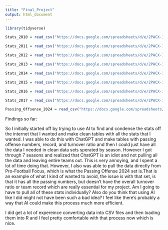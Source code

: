 ```yaml
---
title: "Final_Project"
output: html_document
---
```


```r
library(tidyverse)
```
```r
Stats_2010 = read_csv("https://docs.google.com/spreadsheets/d/e/2PACX-1vTHwIEytCodQo5pZYtHgAFKkZ-Pn3HorMtEVewVozgeU7cNxhifg1XZObM-4uClhXYRnDOcMTgXkVGW/pub?output=csv")
```
```r
Stats_2011 = read_csv("https://docs.google.com/spreadsheets/d/e/2PACX-1vTHwIEytCodQo5pZYtHgAFKkZ-Pn3HorMtEVewVozgeU7cNxhifg1XZObM-4uClhXYRnDOcMTgXkVGW/pub?output=csv")
```
```r
Stats_2012 = read_csv("https://docs.google.com/spreadsheets/d/e/2PACX-1vTHwIEytCodQo5pZYtHgAFKkZ-Pn3HorMtEVewVozgeU7cNxhifg1XZObM-4uClhXYRnDOcMTgXkVGW/pub?output=csv")
```
```r
Stats_2013 = read_csv("https://docs.google.com/spreadsheets/d/e/2PACX-1vTHwIEytCodQo5pZYtHgAFKkZ-Pn3HorMtEVewVozgeU7cNxhifg1XZObM-4uClhXYRnDOcMTgXkVGW/pub?output=csv")
```
```r
Stats_2014 = read_csv("https://docs.google.com/spreadsheets/d/e/2PACX-1vTHwIEytCodQo5pZYtHgAFKkZ-Pn3HorMtEVewVozgeU7cNxhifg1XZObM-4uClhXYRnDOcMTgXkVGW/pub?output=csv")
```
```r
Stats_2015 = read_csv("https://docs.google.com/spreadsheets/d/e/2PACX-1vTHwIEytCodQo5pZYtHgAFKkZ-Pn3HorMtEVewVozgeU7cNxhifg1XZObM-4uClhXYRnDOcMTgXkVGW/pub?output=csv")
```
```r
Stats_2016 = read_csv("https://docs.google.com/spreadsheets/d/e/2PACX-1vTHwIEytCodQo5pZYtHgAFKkZ-Pn3HorMtEVewVozgeU7cNxhifg1XZObM-4uClhXYRnDOcMTgXkVGW/pub?output=csv")
```
```r
Stats_2017 = read_csv("https://docs.google.com/spreadsheets/d/e/2PACX-1vTHwIEytCodQo5pZYtHgAFKkZ-Pn3HorMtEVewVozgeU7cNxhifg1XZObM-4uClhXYRnDOcMTgXkVGW/pub?output=csv")
```
```r
Passing_Offsense_2024 = read_csv("https://docs.google.com/spreadsheets/d/e/2PACX-1vTHwIEytCodQo5pZYtHgAFKkZ-Pn3HorMtEVewVozgeU7cNxhifg1XZObM-4uClhXYRnDOcMTgXkVGW/pub?output=csv")
```
Findings so far: 

So I initially started off by trying to use AI to find and condense the stats off the internet that I wanted and make clean tables with all the stats that I wanted. I was able to do this with ChatGPT and make tables with passing offense numbers, record, and turnover ratio and then I could just have all the data I needed in clean data sets sperated by season. However I got through 7 seasons and realized that ChatGPT is an idiot and not pulling all the data and leaving entire teams out. This is very annoying, and I spent a lot of time doing that. However, I also was able to pull the data directly from Pro-Football Focus, which is what the Passing Offense 2024 set is.That is an example of what I kind of wanted to avoid, the issue is with that set, is that it has all the passing numbers, but doesn't have the overall turnover ratio or team record which are really essential for my project. Am I going to have to pull all of these stats individually? Also do you think that using AI like I did might not have been such a bad idea? I feel like there's probably a way that AI could make this process much more efficient. 

I did get a lot of expereince converting data into CSV files and then loading them into R and I feel pretty comfortable with that process now which is nice.
